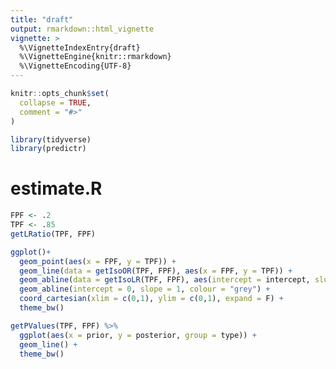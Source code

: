 ```yaml
---
title: "draft"
output: rmarkdown::html_vignette
vignette: >
  %\VignetteIndexEntry{draft}
  %\VignetteEngine{knitr::rmarkdown}
  %\VignetteEncoding{UTF-8}
---
```


```r
knitr::opts_chunk$set(
  collapse = TRUE,
  comment = "#>"
)
```

```r
library(tidyverse)
library(predictr)
```

# estimate.R

```r
FPF <- .2
TPF <- .85
getLRatio(TPF, FPF)
```
```r
ggplot()+
  geom_point(aes(x = FPF, y = TPF)) +
  geom_line(data = getIsoOR(TPF, FPF), aes(x = FPF, y = TPF)) +
  geom_abline(data = getIsoLR(TPF, FPF), aes(intercept = intercept, slope = slope)) +
  geom_abline(intercept = 0, slope = 1, colour = "grey") +
  coord_cartesian(xlim = c(0,1), ylim = c(0,1), expand = F) + 
  theme_bw()
```
```r
getPValues(TPF, FPF) %>%
  ggplot(aes(x = prior, y = posterior, group = type)) +
  geom_line() +
  theme_bw()
```

